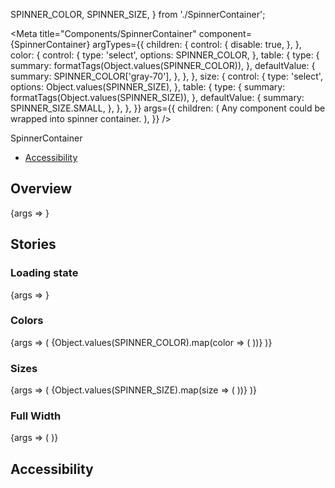 
  SPINNER_COLOR,
  SPINNER_SIZE,
} from './SpinnerContainer';

<Meta
  title="Components/SpinnerContainer"
  component={SpinnerContainer}
  argTypes={{
    children: {
      control: {
        disable: true,
      },
    },
    color: {
      control: {
        type: 'select',
        options: SPINNER_COLOR,
      },
      table: {
        type: {
          summary: formatTags(Object.values(SPINNER_COLOR)),
        },
        defaultValue: {
          summary: SPINNER_COLOR['gray-70'],
        },
      },
    },
    size: {
      control: {
        type: 'select',
        options: Object.values(SPINNER_SIZE),
      },
      table: {
        type: {
          summary: formatTags(Object.values(SPINNER_SIZE)),
        },
        defaultValue: {
          summary: SPINNER_SIZE.SMALL,
        },
      },
    },
  }}
  args={{
    children: (
      <Box color="green-30" border borderColor="white">
        Any component could be wrapped into spinner container.
      </Box>
    ),
  }}
/>

<PageHeader>SpinnerContainer</PageHeader>

- [Accessibility](#accessibility)

## Overview

<Canvas>
  <Story name="Default">{args => <SpinnerContainer {...args} />}</Story>
</Canvas>

<ArgsTable story="Default" />

## Stories

### Loading state

<Canvas>
  <Story name="loading state" args={{loading: true}}>
    {args => <SpinnerContainer {...args} />}
  </Story>
</Canvas>

### Colors

<Canvas>
  <Story name="colors" args={{loading: true}}>
    {args => (
      <Flex direction="column">
        {Object.values(SPINNER_COLOR).map(color => (
          <StoryVariant label={`color: ${color}`} key={color}>
            <SpinnerContainer {...args} color={SPINNER_COLOR[color]} />
          </StoryVariant>
        ))}
      </Flex>
    )}
  </Story>
</Canvas>

### Sizes

<Canvas>
  <Story name="sizes" args={{loading: true}}>
    {args => (
      <Flex direction="column">
        {Object.values(SPINNER_SIZE).map(size => (
          <StoryVariant label={`size: ${size}`} key={size}>
            <SpinnerContainer {...args} size={size} />
          </StoryVariant>
        ))}
      </Flex>
    )}
  </Story>
</Canvas>

### Full Width

<Canvas>
  <Story name="full width" args={{loading: true, fullWidth: true}}>
    {args => (
      <StoryVariantBorderBox>
        <SpinnerContainer {...args} />
      </StoryVariantBorderBox>
    )}
  </Story>
</Canvas>

## Accessibility

<SpinnerContainerA11y />
